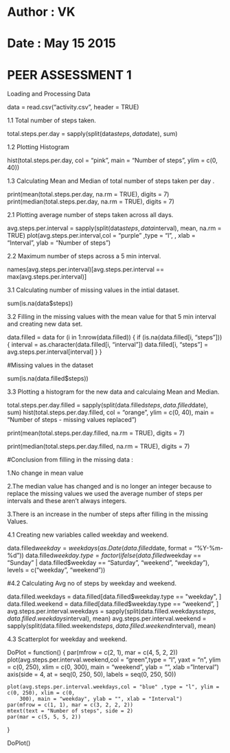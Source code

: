 # Author : VK
# Date : May 15 2015

PEER ASSESSMENT 1
=================

Loading and Processing Data


data = read.csv("activity.csv", header = TRUE)

1.1 Total number of steps taken.


total.steps.per.day = sapply(split(data$steps, data$date), sum)

1.2 Plotting Histogram 

hist(total.steps.per.day, col = "pink", main = "Number of steps", ylim = c(0, 
    40))
    
1.3 Calculating Mean and Median of total number of steps taken per day .


print(mean(total.steps.per.day, na.rm = TRUE), digits = 7)
print(median(total.steps.per.day, na.rm = TRUE), digits = 7)

2.1 Plotting average number of steps taken across all days.


avg.steps.per.interval = sapply(split(data$steps, data$interval), mean, na.rm = TRUE)
plot(avg.steps.per.interval,col = "purple" ,type = "l", , xlab = "Interval", ylab = "Number of steps")

2.2 Maximum number of steps across a 5 min interval.


names(avg.steps.per.interval)[avg.steps.per.interval == max(avg.steps.per.interval)]

3.1 Calculating number of missing values in the intial dataset.


sum(is.na(data$steps))

3.2 Filling in the missing values with the mean value for that 5 min interval and creating new data set.


data.filled = data
for (i in 1:nrow(data.filled)) {
    if (is.na(data.filled[i, "steps"])) {
        interval = as.character(data.filled[i, "interval"])
        data.filled[i, "steps"] = avg.steps.per.interval[interval]
    }
}

#Missing values in the dataset

sum(is.na(data.filled$steps))

3.3 Plotting a histogram for the new data and calculaing Mean and Median.


total.steps.per.day.filled = sapply(split(data.filled$steps, data.filled$date), 
    sum)
hist(total.steps.per.day.filled, col = "orange", ylim = c(0, 40), main = "Number of steps - missing values replaced")

print(mean(total.steps.per.day.filled, na.rm = TRUE), digits = 7)

print(median(total.steps.per.day.filled, na.rm = TRUE), digits = 7)

#Conclusion from filling in the missing data :


1.No change in mean value 

2.The median value has changed and is no longer an integer because to replace the missing values we used the average number of steps per intervals and these aren't always integers.

3.There is an increase in the  number of steps after filling in the missing Values.


4.1 Creating new variables called weekday and weekend.


data.filled$weekday = weekdays(as.Date(data.filled$date, format = "%Y-%m-%d"))
data.filled$weekday.type = factor(ifelse(data.filled$weekday == "Sunday" | data.filled$weekday == 
    "Saturday", "weekend", "weekday"), levels = c("weekday", "weekend"))
    
    
#4.2 Calculating Avg no of steps by weekday and weekend.

data.filled.weekdays = data.filled[data.filled$weekday.type == "weekday", ]
data.filled.weekend = data.filled[data.filled$weekday.type == "weekend", ]
avg.steps.per.interval.weekdays = sapply(split(data.filled.weekdays$steps, data.filled.weekdays$interval), 
    mean)
avg.steps.per.interval.weekend = sapply(split(data.filled.weekend$steps, data.filled.weekend$interval), 
    mean)

4.3 Scatterplot for weekday and weekend.

DoPlot = function() {
    par(mfrow = c(2, 1), mar = c(4, 5, 2, 2))
    plot(avg.steps.per.interval.weekend,col = "green",type = "l", yaxt = "n", ylim = c(0, 
        250), xlim = c(0, 300), main = "weekend", ylab = "", xlab = "Interval")
    axis(side = 4, at = seq(0, 250, 50), labels = seq(0, 250, 50))
    
    plot(avg.steps.per.interval.weekdays,col = "blue" ,type = "l", ylim = c(0, 250), xlim = c(0, 
        300), main = "weekday", ylab = "", xlab = "Interval")
    par(mfrow = c(1, 1), mar = c(3, 2, 2, 2))
    mtext(text = "Number of steps", side = 2)
    par(mar = c(5, 5, 5, 2))
}

DoPlot()





